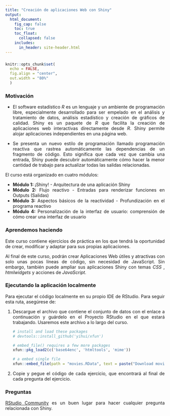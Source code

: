 ```yaml
---
title: "Creación de aplicaciones Web con Shiny"
output:
  html_document:
    fig_cap: false
    toc: true
    toc_float:
      collapsed: false
    includes:
      in_header: site-header.html
---
```


###
###


```r
knitr::opts_chunk$set(
  echo = FALSE, 
  fig.align = "center",
  out.width = "80%"
  )
```


<div style="text-align: justify"> 

### Motivación

* El software estadístico *R* es un lenguaje y un ambiente de programación libre, especialmente
desarrollado para ser empelado en el análisis y tratamiento de datos, análisis
estadístico y creación de gráficos de calidad. Shiny es un paquete de *R* que facilita la creación de aplicaciones web interactivas directamente desde *R*. Shiny permite alojar aplicaciones independientes en una página web.

* Se presenta un nuevo estilo de programación llamado programación reactiva que rastrea automáticamente las dependencias de un fragmento de código. Esto significa que cada vez que cambia una entrada, Shiny puede descubrir automáticamente cómo hacer la menor cantidad de trabajo para actualizar todas las salidas relacionadas.

El curso está organizado en cuatro módulos:

- **Módulo 1:** ¡Shiny! - Arquitectura de una aplicación Shiny
- **Módulo 2:** Flujo reactivo - Entradas para renderizar funciones en Outputs (Salidas)
- **Módulo 3:** Aspectos básicos de la reactividad - Profundización en el programa reactivo
- **Módulo 4:** Personalización de la interfaz de usuario: comprensión de cómo crear una interfaz de usuario


### Aprendemos haciendo

Este curso contiene ejercicios de práctica en los que tendrá la oportunidad de crear, modificar y adaptar para sus propias aplicaciones.

Al final de este curso, podrán crear Aplicaciones Web útiles y atractivas con solo unas pocas líneas de código, sin necesidad de JavaScript. Sin embargo, también puede ampliar sus aplicaciones Shiny con temas *CSS* , *htmlwidgets* y acciones de *JavaScript*.


### Ejecutando la aplicación localmente

Para ejecutar el código localmente en su propio IDE de RStudio. Para seguir esta ruta, asegúrese de:

1. Descargue el archivo que contiene el conjunto de datos con el enlace a continuación y guárdelo en el Proyecto RStudio en el que estará trabajando. Usaremos este archivo a lo largo del curso.

    ```r

    # install and load these packages
    # devtools::install_github('yihui/xfun')

    # embed_file() requires a few more packages
    xfun::pkg_load2(c('base64enc', 'htmltools', 'mime'))
    ```

    ```r
    # a embed single file
    xfun::embed_file(path = "movies.RData", text = paste("Download movies.RData") )        
    ```


2. Copie y pegue el código de cada ejercicio, que encontrará al final de cada pregunta del ejercicio. 


### Preguntas


[RStudio Community](https://community.rstudio.com/c/shiny/8) es un buen lugar para hacer cualquier pregunta relacionada con Shiny.

</div>


